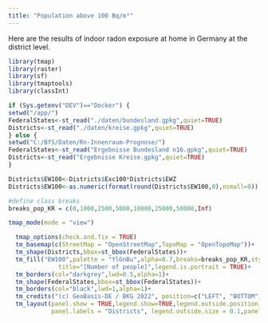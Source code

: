 ```yaml
---
title: "Population above 100 Bq/m³"
---
```


Here are the results of indoor radon exposure at home in Germany at the district level. 


```r
library(tmap)
library(raster)
library(sf)
library(tmaptools)
library(classInt)

if (Sys.getenv("DEV")=="Docker") { 
setwd("/app/")
FederalStates<-st_read("./daten/bundesland.gpkg",quiet=TRUE)
Districts<-st_read("./daten/kreise.gpkg",quiet=TRUE) 
} else { 
setwd("C:/BfS/Daten/Rn-Innenraum-Prognose/")
FederalStates<-st_read("Ergebnisse Bundesland n16.gpkg",quiet=TRUE)
Districts<-st_read("Ergebnisse Kreise.gpkg",quiet=TRUE)
}

Districts$EW100<-Districts$Exc100*Districts$EWZ
Districts$EW100<-as.numeric(format(round(Districts$EW100,0),nsmall=0))

#define class breaks
breaks_pop_KR = c(0,1000,2500,5000,10000,25000,50000,Inf)

tmap_mode(mode = "view")

  tmap_options(check.and.fix = TRUE)
  tm_basemap(c(StreetMap = "OpenStreetMap",TopoMap = "OpenTopoMap"))+
  tm_shape(Districts,bbox=st_bbox(FederalStates))+
  tm_fill("EW100",palette = "YlGnBu",alpha=0.7,breaks=breaks_pop_KR,style="fixed",
              title="[Number of people]",legend.is.portrait = TRUE)+
  tm_borders(col="darkgrey",lwd=0.5,alpha=1)+
  tm_shape(FederalStates,bbox=st_bbox(FederalStates))+
  tm_borders(col="black",lwd=1,alpha=1)+
  tm_credits("(c) GeoBasis-DE / BKG 2022", position=c("LEFT", "BOTTOM"))+
  tm_layout(panel.show = TRUE,legend.show=TRUE,legend.outside.position = "right",legend.outside = TRUE,
            panel.labels = "Districts", legend.outside.size = 0.1,panel.label.size = 1)

```
